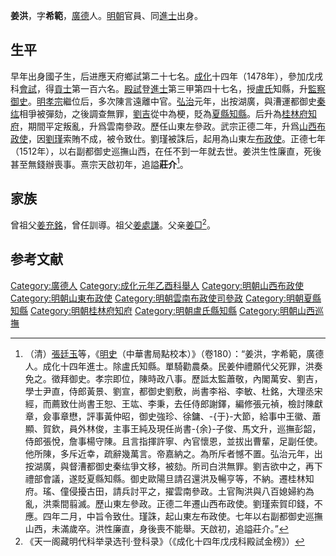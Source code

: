 {{Otheruses|other=名为姜洪的其他人物|姜洪}}

'''姜洪'''，字'''希範'''，[[廣德|廣德]]人。[[明朝|明朝]]官員、同[[進士|進士]]出身。

== 生平 ==
早年出身國子生，后进應天府鄉試第二十七名。[[成化|成化]]十四年（1478年），參加戊戌科[[會試|會試]]，得[[貢士|貢士]]第一百六名。[[殿試|殿試]]登[[進士|進士]]第三甲第四十七名，授[[盧氏|盧氏]]知縣，升[[監察御史|監察御史]]。[[明孝宗|明孝宗]]繼位后，多次陳言遠離中官。[[弘治|弘治]]元年，出按湖廣，與漕運都御史[[秦纮|秦纮]]相爭被彈劾，之後調查無罪，[[劉吉|劉吉]]從中為梗，貶為[[夏縣|夏縣]][[知縣|知縣]]。后升為[[桂林府|桂林府]][[知府|知府]]，期間平定叛亂，升爲雲南參政。歷任山東左參政。武宗正德二年，升爲[[山西|山西]][[布政使|布政使]]，因[[劉瑾|劉瑾]]索賄不成，被令致仕。劉瑾被誅后，起用為山東左[[布政使|布政使]]。正德七年（1512年），以右副都御史巡撫山西，在任不到一年就去世。姜洪生性廉直，死後甚至無錢辦喪事。熹宗天啟初年，追謚'''莊介'''<ref>（清）[[張廷玉|張廷玉]]等，《[[明史|明史]]（中華書局點校本）》（卷180）：“姜洪，字希範，廣德人。成化十四年進士。除盧氏知縣。單騎勸農桑。民姜仲禮願代父死罪，洪奏免之。徵拜御史。孝宗即位，陳時政八事。歷詆太監蕭敬，內閣萬安、劉吉，學士尹直，侍郎黃景、劉宣，都御史劉敷，尚書李裕、李敏、杜銘，大理丞宋經，而薦致仕尚書王恕、王竑、李秉，去任侍郎謝鐸，編修張元禎，檢討陳獻章，僉事章懋，評事黃仲昭，御史強珍、徐鏞、-{于}-大節，給事中王徽、蕭顯、賀欽，員外林俊，主事王純及現任尚書-{余}-子俊、馬文升，巡撫彭韶，侍郎張悅，詹事楊守陳。且言指揮許寧、內官懷恩，並拔出曹輩，足副任使。他所陳，多斥近幸，疏辭幾萬言。帝嘉納之。為所斥者憾不置。弘治元年，出按湖廣，與督漕都御史秦纮爭文移，被劾。所司白洪無罪。劉吉欲中之，再下禮部會議，遂貶夏縣知縣。御史歐陽旦請召還洪及暢亨等，不納。遷桂林知府。瑤、僮侵擾古田，請兵討平之，擢雲南參政。土官陶洪與八百媳婦約為亂，洪乘間翦滅。歷山東左參政。正德二年遷山西布政使。劉瑾索賀印錢，不應。四年二月，中旨令致仕。瑾誅，起山東左布政使。七年以右副都御史巡撫山西，未滿歲卒。洪性廉直，身後喪不能舉。天啟初，追謚莊介。”</ref>。

== 家族 ==
曾祖父[[姜充銘|姜充銘]]，曾任訓導。祖父[[姜處謙|姜處謙]]。父亲[[姜□|姜□]]<ref>《天一阁藏明代科举录选刊·登科录》（《成化十四年戊戌科殿試金榜》）</ref>。

==参考文献==
{{wikisource|明史/卷180}}
{{Reflist}}

{{start box}}
{{s-off}}
{{succession box|[[王璟|王璟]]|[[鄭宗仁|鄭宗仁]]|[[山西巡撫|明朝山西巡撫]]|1512年}}
{{end box}}

{{成化十四年戊戌科殿試金榜}}

{{Authority control}}

{{DEFAULTSORT:}}
[[Category:廣德人|Category:廣德人]]
[[Category:成化元年乙酉科舉人|Category:成化元年乙酉科舉人]]
[[Category:明朝山西布政使|Category:明朝山西布政使]]
[[Category:明朝山東布政使|Category:明朝山東布政使]]
[[Category:明朝雲南布政使司參政|Category:明朝雲南布政使司參政]]
[[Category:明朝夏縣知縣|Category:明朝夏縣知縣]]
[[Category:明朝桂林府知府|Category:明朝桂林府知府]]
[[Category:明朝盧氏縣知縣|Category:明朝盧氏縣知縣]]
[[Category:明朝山西巡撫|Category:明朝山西巡撫]]